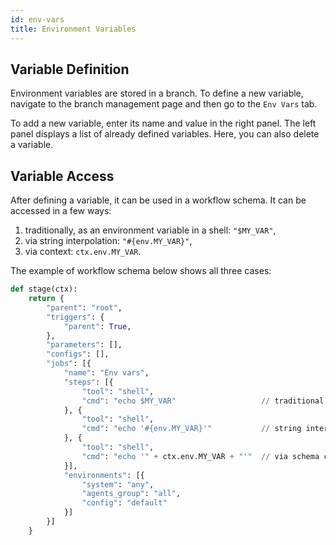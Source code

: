 ```yaml
---
id: env-vars
title: Environment Variables
---
```



## Variable Definition

Environment variables are stored in a branch. To define a
new variable, navigate to the branch management page and then go to
the `Env Vars` tab.

<Screen img="screen-branch-mgmt-env-vars.png" />

To add a new variable, enter its name and value in the right panel.
The left panel displays a list of already defined variables. Here, you
can also delete a variable.

## Variable Access

After defining a variable, it can be used in a workflow schema.
It can be accessed in a few ways:

1. traditionally, as an environment variable in a shell: `"$MY_VAR"`,
2. via string interpolation: `"#{env.MY_VAR}"`,
3. via context: `ctx.env.MY_VAR`.

The example of workflow schema below shows all three cases:

```python
def stage(ctx):
    return {
        "parent": "root",
        "triggers": {
            "parent": True,
        },
        "parameters": [],
        "configs": [],
        "jobs": [{
            "name": "Env vars",
            "steps": [{
                "tool": "shell",
                "cmd": "echo $MY_VAR"                   // traditional env var use
            }, {
                "tool": "shell",
                "cmd": "echo '#{env.MY_VAR}'"           // string interpolation
            }, {
                "tool": "shell",
                "cmd": "echo '" + ctx.env.MY_VAR + "'"  // via schema context
            }],
            "environments": [{
                "system": "any",
                "agents_group": "all",
                "config": "default"
            }]
        }]
    }
```
